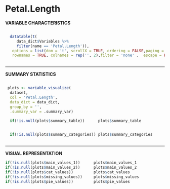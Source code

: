 # Petal.Length{.unnumbered #var3}


**VARIABLE CHARACTERISTICS**

<div style= "display:flex; margin:auto" > 


```r


  datatable(t(
     data_dict$Variables %>%
     filter(name == 'Petal.Length')),
   options = list(dom = 't', scrollX = TRUE, ordering = FALSE,paging = FALSE),
   rownames = TRUE, colnames = rep('', 2),filter = 'none' ,  escape = FALSE)
```

</div>



----------------------------------------------------------------------

**SUMMARY STATISTICS**

<div style= "display:flex; margin:auto" > 


```r

        
 plots <- variable_visualize(
  dataset,
  col = 'Petal.Length',
  data_dict = data_dict, 
  group_by = '',
  .summary_var = .summary_var)       
        
  if(!is.null(plots$summary_table))      plots$summary_table                  
```

</div>


<div style= "display:flex; margin:auto" > 


```r

        
  if(!is.null(plots$summary_categories)) plots$summary_categories             
```

</div>


---------------------------------------------------------------------

**VISUAL REPRESENTATION**

```r

        
if(!is.null(plots$main_values_1))      plots$main_values_1
if(!is.null(plots$main_values_2))      plots$main_values_2
if(!is.null(plots$cat_values))         plots$cat_values
if(!is.null(plots$missing_values))     plots$missing_values
if(!is.null(plots$pie_values))         plots$pie_values                       
```

